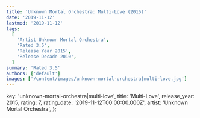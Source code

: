 ```yaml
---
title: 'Unknown Mortal Orchestra: Multi-Love (2015)'
date: '2019-11-12'
lastmod: '2019-11-12'
tags:
  [
    'Artist Unknown Mortal Orchestra',
    'Rated 3.5',
    'Release Year 2015',
    'Release Decade 2010',
  ]
summary: 'Rated 3.5'
authors: ['default']
images: ['/content/images/unknown-mortal-orchestra|multi-love.jpg']
---
```


  key: 'unknown-mortal-orchestra|multi-love',
  title: 'Multi-Love',
  release_year: 2015,
  rating: 7,
  rating_date: '2019-11-12T00:00:00.000Z',
  artist: 'Unknown Mortal Orchestra',
};

<MusicRating data={data} />
